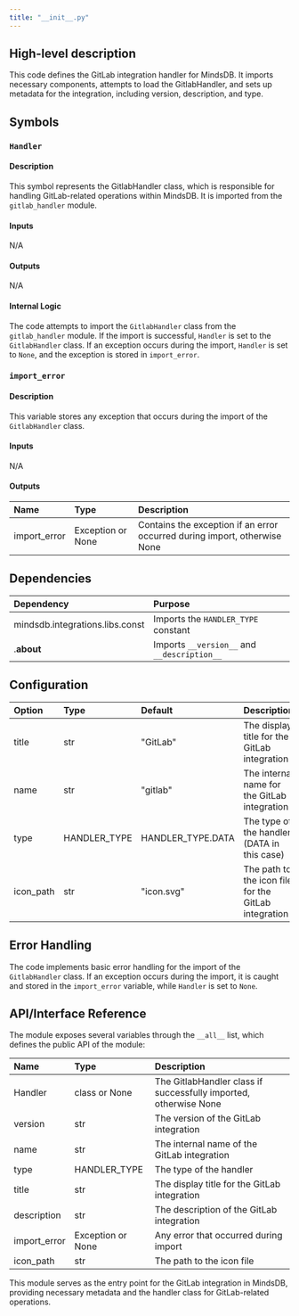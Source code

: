 ```yaml
---
title: "__init__.py"
---
```


## High-level description
This code defines the GitLab integration handler for MindsDB. It imports necessary components, attempts to load the GitlabHandler, and sets up metadata for the integration, including version, description, and type.

## Symbols

### `Handler`
#### Description
This symbol represents the GitlabHandler class, which is responsible for handling GitLab-related operations within MindsDB. It is imported from the `gitlab_handler` module.

#### Inputs
N/A

#### Outputs
N/A

#### Internal Logic
The code attempts to import the `GitlabHandler` class from the `gitlab_handler` module. If the import is successful, `Handler` is set to the `GitlabHandler` class. If an exception occurs during the import, `Handler` is set to `None`, and the exception is stored in `import_error`.

### `import_error`
#### Description
This variable stores any exception that occurs during the import of the `GitlabHandler` class.

#### Inputs
N/A

#### Outputs
| Name | Type | Description |
|:-----|:-----|:------------|
| import_error | Exception or None | Contains the exception if an error occurred during import, otherwise None |

## Dependencies
| Dependency | Purpose |
|:-----------|:--------|
| mindsdb.integrations.libs.const | Imports the `HANDLER_TYPE` constant |
| .__about__ | Imports `__version__` and `__description__` |

## Configuration
| Option | Type | Default | Description |
|:-------|:-----|:--------|:------------|
| title | str | "GitLab" | The display title for the GitLab integration |
| name | str | "gitlab" | The internal name for the GitLab integration |
| type | HANDLER_TYPE | HANDLER_TYPE.DATA | The type of the handler (DATA in this case) |
| icon_path | str | "icon.svg" | The path to the icon file for the GitLab integration |

## Error Handling
The code implements basic error handling for the import of the `GitlabHandler` class. If an exception occurs during the import, it is caught and stored in the `import_error` variable, while `Handler` is set to `None`.

## API/Interface Reference
The module exposes several variables through the `__all__` list, which defines the public API of the module:

| Name | Type | Description |
|:-----|:-----|:------------|
| Handler | class or None | The GitlabHandler class if successfully imported, otherwise None |
| version | str | The version of the GitLab integration |
| name | str | The internal name of the GitLab integration |
| type | HANDLER_TYPE | The type of the handler |
| title | str | The display title for the GitLab integration |
| description | str | The description of the GitLab integration |
| import_error | Exception or None | Any error that occurred during import |
| icon_path | str | The path to the icon file |

This module serves as the entry point for the GitLab integration in MindsDB, providing necessary metadata and the handler class for GitLab-related operations.